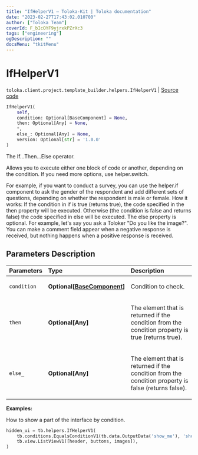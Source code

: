 ```yaml
---
title: "IfHelperV1 — Toloka-Kit | Toloka documentation"
date: "2023-02-27T17:43:02.010700"
author: ["Toloka Team"]
coverId: F_bIcOYF9yjrxkPZrXc3
tags: ["engineering"]
ogDescription: ""
docsMenu: "tkitMenu"
---
```


# IfHelperV1
`toloka.client.project.template_builder.helpers.IfHelperV1` | [Source code](https://github.com/Toloka/toloka-kit/blob/v1.1.4/src/client/project/template_builder/helpers.py#L75)

```python
IfHelperV1(
    self,
    condition: Optional[BaseComponent] = None,
    then: Optional[Any] = None,
    *,
    else_: Optional[Any] = None,
    version: Optional[str] = '1.0.0'
)
```

The If...Then...Else operator.

Allows you to execute either one block of code or another, depending on the condition. If you need more options,
use helper.switch.

For example, if you want to conduct a survey, you can use the helper.if component to ask the gender of the
respondent and add different sets of questions, depending on whether the respondent is male or female.
How it works: If the condition in if is true (returns true), the code specified in the then property will be
executed. Otherwise (the condition is false and returns false) the code specified in else will be executed.
The else property is optional. For example, let's say you ask a Toloker "Do you like the image?". You can make a
comment field appear when a negative response is received, but nothing happens when a positive response is received.

## Parameters Description

| Parameters | Type | Description |
| :----------| :----| :-----------|
`condition`|**Optional\[[BaseComponent](/docs/toloka-kit/reference/toloka.client.project.template_builder.base.BaseComponent)\]**|<p>Condition to check.</p>
`then`|**Optional\[Any\]**|<p>The element that is returned if the condition from the condition property is true (returns true).</p>
`else_`|**Optional\[Any\]**|<p>The element that is returned if the condition from the condition property is false (returns false).</p>

**Examples:**

How to show a part of the interface by condition.

```python
hidden_ui = tb.helpers.IfHelperV1(
    tb.conditions.EqualsConditionV1(tb.data.OutputData('show_me'), 'show'),
    tb.view.ListViewV1([header, buttons, images]),
)
```